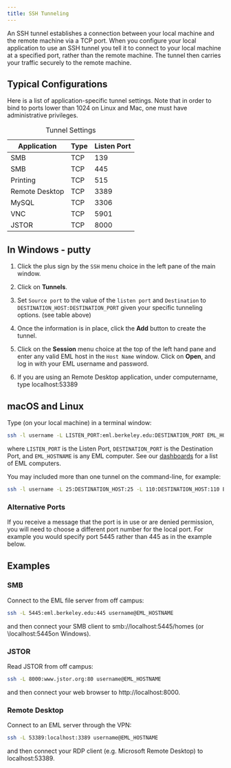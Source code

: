 ```yaml
---
title: SSH Tunneling
---
```


An SSH tunnel establishes a connection between your local machine and
the remote machine via a TCP port. When you configure your local
application to use an SSH tunnel you tell it to connect to your local
machine at a specified port, rather than the remote machine. The tunnel
then carries your traffic securely to the remote machine.

## Typical Configurations

Here is a list of application-specific tunnel settings. Note that in
order to bind to ports lower than 1024 on Linux and Mac, one must have
administrative privileges.


| Application | Type | Listen Port |
| --- | --- | --- |
| SMB | TCP | 139 |
| SMB | TCP | 445 |
| Printing | TCP | 515 |
| Remote Desktop | TCP | 3389 |
| MySQL | TCP | 3306 |
| VNC | TCP | 5901 |
| JSTOR | TCP | 8000 |

: Tunnel Settings

## In Windows - putty

1.  Click the plus sign by the `SSH` menu choice in the left pane of the
    main window.

2.  Click on **Tunnels**.

3.  Set `Source port` to the value of the `listen port` and
    `Destination` to `DESTINATION_HOST:DESTINATION_PORT` given your
    specific tunneling options. (see table above)

4.  Once the information is in place, click the **Add** button to create
    the tunnel.

5.  Click on the **Session** menu choice at the top of the left hand
    pane and enter any valid EML host in the `Host Name` window. Click
    on **Open**, and log in with your EML username and password.

6.  If you are using an Remote Desktop application, under computername,
    type localhost:53389

## macOS and Linux

Type (on your local machine) in a terminal window:

```bash
ssh -l username -L LISTEN_PORT:eml.berkeley.edu:DESTINATION_PORT EML_HOSTNAME
```

where `LISTEN_PORT` is the Listen Port, `DESTINATION_PORT` is the
Destination Port, and `EML_HOSTNAME` is any EML computer. See our
[dashboards](monitoring.qmd) for a list of EML computers.

You may included more than one tunnel on the command-line, for example:

```bash
ssh -l username -L 25:DESTINATION_HOST:25 -L 110:DESTINATION_HOST:110 EML_HOSTNAME
```

### Alternative Ports

If you receive a message that the port is in use or are denied
permission, you will need to choose a different port number for the
local port. For example you would specify port 5445 rather than 445 as
in the example below.

## Examples

### SMB

Connect to the EML file server from off campus:

```bash
ssh -L 5445:eml.berkeley.edu:445 username@EML_HOSTNAME
```

and then connect your SMB client to smb://localhost:5445/homes (or
\\localhost:5445\homes on Windows).

### JSTOR

Read JSTOR from off campus:

```bash
ssh -L 8000:www.jstor.org:80 username@EML_HOSTNAME
```

and then connect your web browser to http://localhost:8000.

### Remote Desktop

Connect to an EML server through the VPN:

```bash
ssh -L 53389:localhost:3389 username@EML_HOSTNAME
```

and then connect your RDP client (e.g. Microsoft Remote Desktop) to
localhost:53389.
